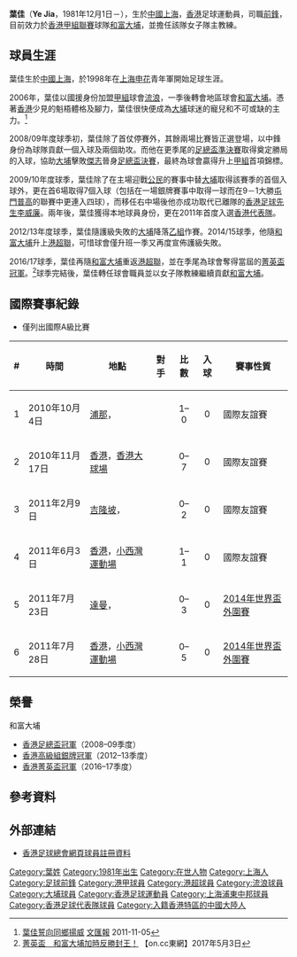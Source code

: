 {{Infobox football biography
| name        = 葉佳 <br> Ye Jia
| image       = Ye Jia.JPG
| fullname    = 葉佳
| nickname    = 佳哥
| birth_date  = {{birth date and age|1981|12|1}} 
| birth_place = {{flagicon|CHN}} [[中國|中國]][[上海|上海]]
| height      = {{height|m=1.86}}
| position    = [[前鋒_(足球)|前鋒]]
| currentclub = [[大埔足球會|和富大埔]]
| clubnumber  = 23
| youthyears1 = 1998–2002
| youthclubs1 = [[上海綠地申花足球俱樂部|上海申花]]
| years1 = 2002–2006
| clubs1 = [[上海浦東中邦足球俱樂部|上海九城]]
| caps1  = 
| goals1 = 
| years2 = 2006–2007
| clubs2 = [[香港流浪足球會|流浪]]
| caps2  = 6
| goals2 = 1
| years3 = 2007–2017
| clubs3 = [[大埔足球會|和富大埔]]
| caps3  = 62
| goals3 = 6
| years4 = 2019–2020
| clubs4 = [[南華足球隊|南華]]
| caps4  = 12
| goals4 = 10
| years5 = 2020–2021
| clubs5 = [[和富社企|和富社企]]
| caps5  = ?
| goals5 = ?
| years6 = 2021–
| clubs6 = [[大埔足球會|和富大埔]]
| caps6  = 2
| goals6 = 0
| nationalyears1 = 2010–2011
| nationalteam1  = [[香港足球代表隊|香港]]
| nationalcaps1  =  6
| nationalgoals1 =  0 
| manageryears1 = 2017–
| managerclubs1 = [[大埔足球會|和富大埔女子隊]]主教練
| pcupdate = 
| ntupdate = 
}}

'''葉佳'''（'''Ye Jia'''，1981年12月1日－），生於[[中國|中國]][[上海|上海]]，[[香港|香港]]足球運動員，司職[[前鋒_(足球)|前鋒]]，目前效力於[[香港甲組聯賽|香港甲組聯賽]]球隊[[大埔足球會|和富大埔]]，並擔任該隊女子隊主教練。

==球員生涯==
葉佳生於[[中國|中國]][[上海|上海]]，於1998年在[[上海綠地申花足球俱樂部|上海申花]]青年軍開始足球生涯。

2006年，葉佳以國援身份加盟[[香港甲組足球聯賽|甲組]]球會[[香港流浪足球會|流浪]]，一季後轉會地區球會[[大埔足球會|和富大埔]]。憑著[[香港|香港]]少見的魁梧體格及腳力，葉佳很快便成為[[大埔足球會|大埔]]球迷的寵兒和不可或缺的主力。<ref>[http://paper.wenweipo.com/2011/11/05/SP1111050024.htm 葉佳誓向同鄉揚威] [[文汇报_(香港)|文匯報]] 2011-11-05</ref>

2008/09年度球季初，葉佳除了首仗停賽外，其餘兩場比賽皆正選登場，以中鋒身份為球隊貢獻一個入球及兩個助攻。而他在更季尾的[[2008–09年香港足總盃|足總盃準決賽]]取得奠定勝局的入球，協助[[大埔足球會|大埔]]擊敗[[傑志體育會|傑志]]晉身[[2008–09年香港足總盃|足總盃決賽]]，最終為球會贏得升上[[香港甲組足球聯賽|甲組]]首項錦標。

2009/10年度球季，葉佳除了在主場迎戰[[公民足球隊|公民]]的賽事中替[[大埔足球會|大埔]]取得該賽季的首個入球外，更在首6場取得7個入球（包括在一場銀牌賽事中取得一球而在9－1大勝[[屯門普高足球會|屯門普高]]的聯賽中更連入四球），而移任右中場後他亦成功取代已離隊的[[香港足球先生|香港足球先生]][[李威廉|李威廉]]。兩年後，葉佳獲得本地球員身份，更在2011年首度入選[[香港足球代表隊|香港代表隊]]。

2012/13年度球季，葉佳隨護級失敗的[[大埔足球會|大埔]]降落[[香港乙組足球聯賽|乙組]]作賽。2014/15球季，他隨[[大埔足球會|和富大埔]]升上[[港超聯|港超聯]]，可惜球會僅升班一季又再度宣佈護級失敗。

2016/17球季，葉佳再隨[[大埔足球會|和富大埔]]重返[[港超聯|港超聯]]，並在季尾為球會奪得當屆的[[2016–17年香港菁英盃|菁英盃冠軍]]。<ref>[http://hk.on.cc/hk/bkn/cnt/sport/20170503/bkn-20170503173755632-0503_00882_001.html 菁英盃　和富大埔加時反勝封王！] {{Wayback|url=http://hk.on.cc/hk/bkn/cnt/sport/20170503/bkn-20170503173755632-0503_00882_001.html |date=20170506044524 }}【on.cc東網】2017年5月3日</ref>球季完結後，葉佳轉任球會職員並以女子隊教練繼續貢獻[[大埔足球會|和富大埔]]。

==國際賽事紀錄==
* 僅列出國際A級比賽
{| class="wikitable" style="font-size:90%; text-align: left;"
|- bgcolor="#CCCCCC" align="center"
!#
!時間
!地點
!對手
!比數
!入球
!賽事性質
|-
|1
|2010年10月4日
|[[浦那|浦那]]，{{link-en|斯里希賈特拉體育場|Balewadi Stadium}}
|{{fb|India}}
|align=center|1–0
|align=center|0
|國際友誼賽
|-
|2
|2010年11月17日
|[[香港|香港]]，[[香港大球場|香港大球場]]
|{{fb|PAR}}
|align=center|0–7
|align=center|0
|國際友誼賽
|-
|3
|2011年2月9日
|[[吉隆坡|吉隆坡]]，{{link-en|莎阿南球場|Shah Alam Stadium}}
|{{fb|MAS}}
|align=center|0–2
|align=center|0
|國際友誼賽
|-
|4
|2011年6月3日
|[[香港|香港]]，[[小西灣運動場|小西灣運動場]]
|{{fb|MAS}}
|align=center|1–1
|align=center|0
|國際友誼賽
|-
|5
|2011年7月23日
|[[達曼_(沙特阿拉伯)|達曼]]，{{link-en|穆罕默德賓法赫德王子體育場|Prince Mohamed bin Fahd Stadium}}
|{{fb|KSA}}
|align=center|0–3
|align=center|0
|[[2014年世界盃外圍賽亞洲區第二輪|2014年世界盃外圍賽]]
|-
|6
|2011年7月28日
|[[香港|香港]]，[[小西灣運動場|小西灣運動場]]
|{{fb|KSA}}
|align=center|0–5
|align=center|0
|[[2014年世界盃外圍賽亞洲區第二輪|2014年世界盃外圍賽]]
|}

==榮譽==
;和富大埔
* [[2008–09年香港足總盃|香港足總盃冠軍]]（2008–09季度）
* [[2012–13年香港高級組銀牌|香港高級組銀牌冠軍]]（2012–13季度）
* [[2016–17年香港菁英盃|香港菁英盃冠軍]]（2016–17季度）

==參考資料==
{{Reflist}}

==外部連結==
*[https://www.hkfa.com/ch/club/21/detail?player=6684 香港足球總會網頁球員註冊資料]

{{大埔球員名單}}
{{DEFAULTSORT:Ye Jia}}
[[Category:葉姓|Category:葉姓]]
[[Category:1981年出生|Category:1981年出生]]
[[Category:在世人物|Category:在世人物]]
[[Category:上海人|Category:上海人]]
[[Category:足球前鋒|Category:足球前鋒]]
[[Category:港甲球員|Category:港甲球員]]
[[Category:港超球員|Category:港超球員]]
[[Category:流浪球員|Category:流浪球員]]
[[Category:大埔球員|Category:大埔球員]]
[[Category:香港足球運動員|Category:香港足球運動員]]
[[Category:上海浦東中邦球員|Category:上海浦東中邦球員]]
[[Category:香港足球代表隊球員|Category:香港足球代表隊球員]]
[[Category:入籍香港特區的中國大陸人|Category:入籍香港特區的中國大陸人]]